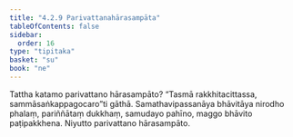 ```yaml
---
title: "4.2.9 Parivattanahārasampāta"
tableOfContents: false
sidebar:
  order: 16
type: "tipitaka"
basket: "su"
book: "ne"
---
```



<DynamicBreadcrumb />

<Division number="71" book="ne" bookNo="27" page="87">

<Paragraph number="515" book="ne">
Tattha katamo parivattano hārasampāto?
</Paragraph>

<Paragraph number="516" book="ne">
“Tasmā rakkhitacittassa, sammāsaṅkappagocaro”ti gāthā. Samathavipassanāya bhāvitāya nirodho phalaṃ, pariññātaṃ dukkhaṃ, samudayo pahīno, maggo bhāvito paṭipakkhena.

</Paragraph>
</Division>

<Paragraph number="517" type="center" book="ne">
Niyutto parivattano hārasampāto.
</Paragraph>
